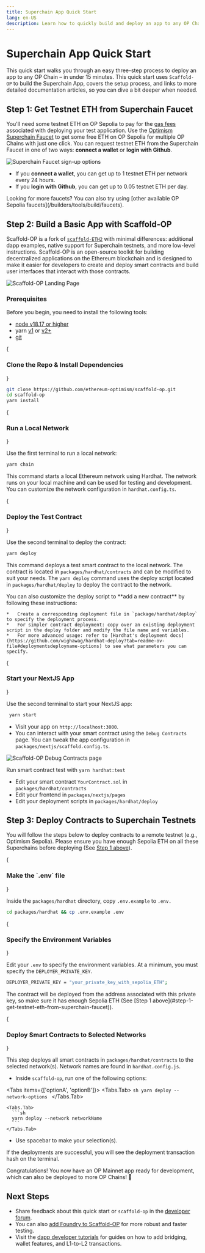 ```yaml
---
title: Superchain App Quick Start
lang: en-US
description: Learn how to quickly build and deploy an app to any OP Chain using Scaffold-OP.
---
```



# Superchain App Quick Start

This quick start walks you through an easy three-step process to deploy an app to any OP Chain – in under 15 minutes.
This quick start uses `Scaffold-OP` to build the Superchain App, covers the setup process, and links to more detailed documentation articles, so you can dive a bit deeper when needed.

## Step 1: Get Testnet ETH from Superchain Faucet

You'll need some testnet ETH on OP Sepolia to pay for the [gas fees](https://ethereum.org/en/developers/docs/gas/) associated with deploying your test application.
Use the [Optimism Superchain Faucet](https://app.optimism.io/faucet) to get some free ETH on OP Sepolia for multiple OP Chains with just one click.
You can request testnet ETH from the Superchain Faucet in one of two ways: **connect a wallet** or **login with Github**.

<Image src="/img/builders/dapp-developers/quick-start/faucet-markup.png" alt="Superchain Faucet sign-up options" width={500} height={500} />

*   If you **connect a wallet**, you can get up to 1 testnet ETH per network every 24 hours.
*   If you **login with Github**, you can get up to 0.05 testnet ETH per day.

<Callout>
  Looking for more faucets?
  You can also try using [other available OP Sepolia faucets](/builders/tools/build/faucets).
</Callout>

## Step 2: Build a Basic App with Scaffold-OP

Scaffold-OP is a fork of [`scaffold-ETH2`](https://docs.scaffoldeth.io/) with minimal differences: additional dapp examples, native support for Superchain testnets, and more low-level instructions.
Scaffold-OP is an open-source toolkit for building decentralized applications on the Ethereum blockchain and is designed to make it easier for developers to create and deploy smart contracts and
build user interfaces that interact with those contracts.

<Image src="/img/builders/dapp-developers/quick-start/scaffold-op.png" alt="Scaffold-OP Landing Page" width={600} height={500} />

### Prerequisites

Before you begin, you need to install the following tools:

*   [node v18.17 or higher](https://nodejs.org/en/download/)
*   yarn [v1](https://classic.yarnpkg.com/en/docs/install/) or [v2+](https://yarnpkg.com/getting-started/install)
*   [git](https://git-scm.com/downloads)

<Steps>
  {<h3>Clone the Repo & Install Dependencies</h3>}

  ```sh
  git clone https://github.com/ethereum-optimism/scaffold-op.git
  cd scaffold-op
  yarn install
  ```

  {<h3>Run a Local Network</h3>}

  Use the first terminal to run a local network:

  ```sh
  yarn chain
  ```

  This command starts a local Ethereum network using Hardhat. The network runs on your local machine and can be used for testing and development.
  You can customize the network configuration in `hardhat.config.ts`.

  {<h3>Deploy the Test Contract</h3>}

  Use the second terminal to deploy the contract:

  ```sh
  yarn deploy
  ```

  This command deploys a test smart contract to the local network. The contract is located in `packages/hardhat/contracts` and can be modified to suit your needs.
  The `yarn deploy` command uses the deploy script located in `packages/hardhat/deploy` to deploy the contract to the network.

  <Callout>
    You can also customize the deploy script to **add a new contract** by following these instructions:

    *   Create a corresponding deployment file in `package/hardhat/deploy` to specify the deployment process.
    *   For simpler contract deployment: copy over an existing deployment script in the deploy folder and modify the file name and variables.
    *   For more advanced usage: refer to [Hardhat's deployment docs](https://github.com/wighawag/hardhat-deploy?tab=readme-ov-file#deploymentsdeployname-options) to see what parameters you can specify.
  </Callout>

  {<h3>Start your NextJS App</h3>}

  Use the second terminal to start your NextJS app:

  ```sh
   yarn start
  ```

  *   Visit your app on `http://localhost:3000`.
  *   You can interact with your smart contract using the `Debug Contracts` page. You can tweak the app configuration in `packages/nextjs/scaffold.config.ts`.

  <Image src="/img/builders/dapp-developers/quick-start/scaffold-op2.png" alt="Scaffold-OP Debug Contracts page" width={600} height={500} />

  Run smart contract test with `yarn hardhat:test`

  *   Edit your smart contract `YourContract.sol` in `packages/hardhat/contracts`
  *   Edit your frontend in `packages/nextjs/pages`
  *   Edit your deployment scripts in `packages/hardhat/deploy`
</Steps>

## Step 3: Deploy Contracts to Superchain Testnets

You will follow the steps below to deploy contracts to a remote testnet (e.g., Optimism Sepolia).
Please ensure you have enough Sepolia ETH on all these Superchains before deploying (See [Step 1 above](#step-1-get-testnet-eth-from-superchain-faucet)).

<Steps>
  {<h3>Make the `.env` file</h3>}

  Inside the `packages/hardhat` directory, copy `.env.example` to `.env.`

  ```sh
  cd packages/hardhat && cp .env.example .env
  ```

  {<h3>Specify the Environment Variables</h3>}

  Edit your `.env` to specify the environment variables. At a minimum, you must specify the `DEPLOYER_PRIVATE_KEY`.

  ```sh
  DEPLOYER_PRIVATE_KEY = "your_private_key_with_sepolia_ETH";
  ```

  <Callout type="warning">
    The contract will be deployed from the address associated with this private key, so make sure it has enough Sepolia ETH (See [Step 1 above](#step-1-get-testnet-eth-from-superchain-faucet)).
  </Callout>

  {<h3>Deploy Smart Contracts to Selected Networks</h3>}

  This step deploys all smart contracts in `packages/hardhat/contracts` to the selected network(s). Network names are found in `hardhat.config.js`.

  *   Inside `scaffold-op`, run one of the following options:

  <Tabs items={['optionA', 'optionB']}>
    <Tabs.Tab>
      ```sh
      yarn deploy --network-options
      ```
    </Tabs.Tab>

    <Tabs.Tab>
      ```sh
      yarn deploy --network networkName
      ```
    </Tabs.Tab>
  </Tabs>

  *   Use spacebar to make your selection(s).

  <Callout type="info">
    If the deployments are successful, you will see the deployment transaction hash on the terminal.
  </Callout>
</Steps>

Congratulations! You now have an OP Mainnet app ready for development, which can also be deployed to more OP Chains! 🎉

## Next Steps

*   Share feedback about this quick start or `scaffold-op` in the [developer forum](https://github.com/ethereum-optimism/developers/discussions/categories/announcements).
*   You can also [add Foundry to Scaffold-OP](https://github.com/ethereum-optimism/scaffold-op?tab=readme-ov-file#adding-foundry) for more robust and faster testing.
*   Visit the [dapp developer tutorials](overview#tutorials) for guides on how to add bridging, wallet features, and L1-to-L2 transactions.

